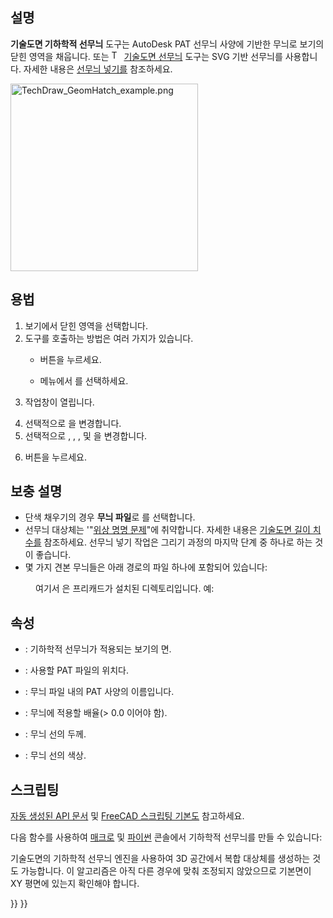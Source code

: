 <languages/>

{{Docnav
|[[TechDraw_Hatch/ko|선무늬]]
|[[TechDraw_Annotation/ko|주석]]
|[[TechDraw_Workbench/ko|기술도면 작업대]]
|IconL=TechDraw_Hatch.svg
|IconR=TechDraw_Annotation.svg
|IconC=Workbench_TechDraw.svg
}}

{{GuiCommand
|Name=기술도면 기하학적 선무늬
|MenuLocation=기술도면→ 선무늬 넣기→ 기하학적 선무늬를 면에 넣기
|Workbenches=[[TechDraw_Workbench/ko|기술도면 작업대]]
|SeeAlso=[[TechDraw_Hatch/ko|기술도면 선무늬]], [[TechDraw_Hatching/ko|기술도면 선무늬 넣기]]
}}

<span id="Description"></span>
==설명==

'''기술도면 기하학적 선무늬''' 도구는 AutoDesk PAT 선무늬 사양에 기반한 무늬로 보기의 닫힌 영역을 채웁니다. 또는 [[Image:TechDraw_Hatch.svg|16px]] [[TechDraw_Hatch/ko|기술도면 선무늬]] 도구는 SVG 기반 선무늬를 사용합니다. 자세한 내용은 [[TechDraw_Hatching/ko|선무늬 넣기]]를 참조하세요.

[[Image:TechDraw_GeomHatch_example.png|300px]]
{{Caption|면을 채운 기하학적 선무늬}}

<span id="Usage"></span>
==용법==

# 보기에서 닫힌 영역을 선택합니다.
# 도구를 호출하는 방법은 여러 가지가 있습니다.
#* {{Button|[[Image:TechDraw_GeometricHatch.svg|16px]]  기술도면 기하학적 선무늬}} 버튼을 누르세요.
#* 메뉴에서 {{MenuCommand|기술도면→ 선무늬 넣기→ [[Image:TechDraw_GeometricHatch.svg|16px]]  면에 기하학적 선무늬 적용}}를 선택하세요.
# {{MenuCommand|면에 기하학적 선무늬 적용}} 작업창이  열립니다.
# 선택적으로 {{MenuCommand|무늬 파일}}을 변경합니다.
# 선택적으로 {{MenuCommand|무늬 파일}}, {{MenuCommand|무늬 이름}}, {{MenuCommand|무늬 크기}}, {{MenuCommand|선 굵기}} 및 {{MenuCommand|선 색상}}을 변경합니다.
# {{Button|확인}} 버튼을 누르세요.

<span id="Notes"></span>
== 보충 설명 ==

* 단색 채우기의 경우 '''무늬 파일'''로 {{FileName|solid.svg}}를 선택합니다.
* 선무늬 대상체는 '"[[Topological_naming_problem/ko|위상 명명 문제]]"에 취약합니다. 자세한 내용은 [[TechDraw_LengthDimension/ko|기술도면 길이 치수]]를 참조하세요. 선무늬 넣기 작업은 그리기 과정의 마지막 단계 중 하나로 하는 것이 좋습니다.
* 몇 가지 견본 무늬들은 아래 경로의 파일 하나에 포함되어 있습니다:
: {{Code|code=
$INSTALL_DIR/data/Mod/TechDraw/PAT/FCPAT.pat
}}
: 여기서 {{incode|$INSTALL_DIR}}은 프리캐드가 설치된 디렉토리입니다. 예:
: {{Code|code=
/usr/share/freecad/data/Mod/TechDraw/PAT/FCPAT.pat
}}

<span id="Properties"></span>
==속성==

* {{PropertyData|Source}}: 기하학적 선무늬가 적용되는 보기의 면.
* {{PropertyData|File Pattern}}: 사용할 PAT 파일의 위치다.
* {{PropertyData|Name Pattern}}: 무늬 파일 내의 PAT 사양의 이름입니다.
* {{PropertyData|Scale Pattern}}: 무늬에 적용할 배율(> 0.0 이어야 함).
* {{PropertyView|Weight Pattern}}: 무늬 선의 두께.
* {{PropertyView|Color Pattern}}: 무늬 선의 색상.

<span id="Scripting"></span>
==스크립팅==

[https://freecad.github.io/SourceDoc/ 자동 생성된 API 문서] 및 [[FreeCAD_Scripting_Basics/ko|FreeCAD 스크립팅 기본]]도 참고하세요.

다음 함수를 사용하여 [[Macros/ko|매크로]] 및 [[Python/ko|파이썬]] 콘솔에서 기하학적 선무늬를 만들 수 있습니다:

{{Code|code=
hatch = FreeCAD.ActiveDocument.addObject("TechDraw::DrawGeomHatch", "GeomHatch")
hatch.Source = (view1, ["Face0"])
hatch.FilePattern = "path/to/myPATfile.pat"
hatch.NamePattern = "Diamond"
page.addView(hatch)
}}

기술도면의 기하학적 선무늬 엔진을 사용하여 3D 공간에서 복합 대상체를 생성하는 것도 가능합니다. 이 알고리즘은 아직 다른 경우에 맞춰 조정되지 않았으므로 기본면이 XY 평면에 있는지 확인해야 합니다.

{{Code|code=
import TechDraw
face = Part.makePlane(10, 10)
patfile = "path/to/myPATfile.pat"
pattern = "Diamond"
scale = 10
hatch = TechDraw.makeGeomHatch(face, scale, pattern, patfile)
Part.show(hatch)
}}


{{Docnav
|[[TechDraw_Hatch/ko|선무늬]]
|[[TechDraw_Annotation/ko|주석]]
|[[TechDraw_Workbench/ko|기술도면 작업대]]
|IconL=TechDraw_Hatch.svg
|IconR=TechDraw_Annotation.svg
|IconC=Workbench_TechDraw.svg
}}

{{TechDraw_Tools_navi{{#translation:}}}}
{{Userdocnavi{{#translation:}}}}